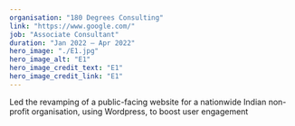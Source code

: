 ```yaml
---
organisation: "180 Degrees Consulting"
link: "https://www.google.com/"
job: "Associate Consultant"
duration: "Jan 2022 – Apr 2022"
hero_image: "./E1.jpg"
hero_image_alt: "E1"
hero_image_credit_text: "E1"
hero_image_credit_link: "E1"
---
```


Led the revamping of a public-facing website for a nationwide Indian non-profit organisation, using Wordpress, to boost user engagement

